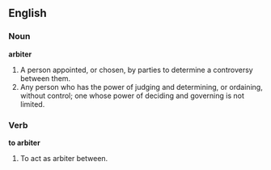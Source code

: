 ==English==

===Noun===

'''arbiter'''

#A person appointed, or chosen, by parties to determine a controversy between them.
#Any person who has the power of judging and determining, or ordaining, without control; one whose power of deciding and governing is not limited.

===Verb===

'''to arbiter'''

#To act as arbiter between.